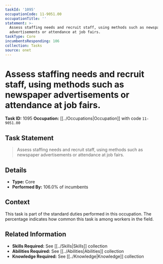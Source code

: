 ```yaml
---
taskId: '1095'
occupationCode: 11-9051.00
occupationTitle: ''
statement: >-
  Assess staffing needs and recruit staff, using methods such as newspaper
  advertisements or attendance at job fairs.
taskType: Core
incumbentsResponding: 106
collection: Tasks
source: onet
---
```

# Assess staffing needs and recruit staff, using methods such as newspaper advertisements or attendance at job fairs.

**Task ID:** 1095
**Occupation:** [[../Occupations|Occupation]] with code `11-9051.00`

## Task Statement

> Assess staffing needs and recruit staff, using methods such as newspaper advertisements or attendance at job fairs.

## Details

- **Type:** Core
- **Performed By:** 106.0% of incumbents

## Context

This task is part of the standard duties performed in this occupation. The percentage indicates how common this task is among workers in the field.

## Related Information

- **Skills Required:** See [[../Skills|Skills]] collection
- **Abilities Required:** See [[../Abilities|Abilities]] collection
- **Knowledge Required:** See [[../Knowledge|Knowledge]] collection
